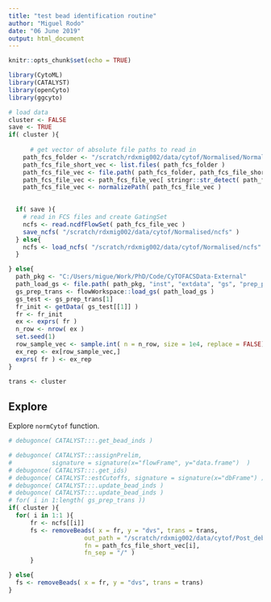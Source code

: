 ```yaml
---
title: "test bead identification routine"
author: "Miguel Rodo"
date: "06 June 2019"
output: html_document
---
```


```r
knitr::opts_chunk$set(echo = TRUE)
```

```r
library(CytoML)
library(CATALYST)
library(openCyto)
library(ggcyto)
```

```r
# load data
cluster <- FALSE
save <- TRUE
if( cluster ){
  
      # get vector of absolute file paths to read in 
    path_fcs_folder <- "/scratch/rdxmig002/data/cytof/Normalised/Normalised/"
    path_fcs_file_short_vec <- list.files( path_fcs_folder ) 
    path_fcs_file_vec <- file.path( path_fcs_folder, path_fcs_file_short_vec )
    path_fcs_file_vec <- path_fcs_file_vec[ stringr::str_detect( path_fcs_file_vec, ".fcs" ) ]
    path_fcs_file_vec <- normalizePath( path_fcs_file_vec )

    
  if( save ){
    # read in FCS files and create GatingSet
    ncfs <- read.ncdfFlowSet( path_fcs_file_vec )
    save_ncfs( "/scratch/rdxmig002/data/cytof/Normalised/ncfs" )
  } else{
    ncfs <- load_ncfs( "/scratch/rdxmig002/data/cytof/Normalised/ncfs" )
  }

} else{
  path_pkg <- "C:/Users/migue/Work/PhD/Code/CyTOFACSData-External"
  path_load_gs <- file.path( path_pkg, "inst", "extdata", "gs", "prep_post_trans" )
  gs_prep_trans <- flowWorkspace::load_gs( path_load_gs )
  gs_test <- gs_prep_trans[1]
  fr_init <- getData( gs_test[[1]] ) 
  fr <- fr_init
  ex <- exprs( fr )
  n_row <- nrow( ex )
  set.seed(1)
  row_sample_vec <- sample.int( n = n_row, size = 1e4, replace = FALSE)
  ex_rep <- ex[row_sample_vec,]
  exprs( fr ) <- ex_rep
}
```

```r
trans <- cluster
```
## Explore

Explore `normCytof` function.
```r
# debugonce( CATALYST:::.get_bead_inds )

# debugonce( CATALYST:::assignPrelim, 
#           signature = signature(x="flowFrame", y="data.frame")  )
# debugonce( CATALYST:::.get_ids)
# debugonce( CATALYST::estCutoffs, signature = signature(x="dbFrame") )
# debugonce( CATALYST:::.update_bead_inds )
# debugonce( CATALYST:::.update_bead_inds )
# for( i in 1:length( gs_prep_trans ))
if( cluster ){
  for( i in 1:1 ){
      fr <- ncfs[[i]]
      fs <- removeBeads( x = fr, y = "dvs", trans = trans, 
                     out_path = "/scratch/rdxmig002/data/cytof/Post_debeading/", 
                     fn = path_fcs_file_short_vec[i], 
                     fn_sep = "/" )  
      }

} else{
  fs <- removeBeads( x = fr, y = "dvs", trans = trans)
}
```